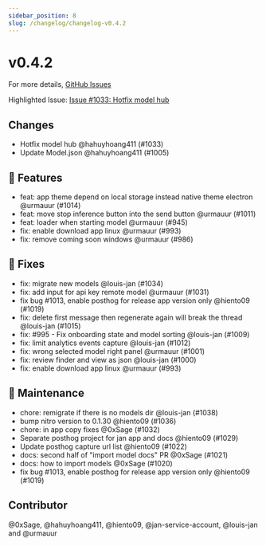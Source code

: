```yaml
---
sidebar_position: 8
slug: /changelog/changelog-v0.4.2
---
```

# v0.4.2

For more details, [GitHub Issues](https://github.com/janhq/jan/releases/tag/v0.4.2)

Highlighted Issue:  [Issue #1033: Hotfix model hub](https://github.com/janhq/jan/pull/1033)

## Changes

- Hotfix model hub @hahuyhoang411 (#1033)
- Update Model.json @hahuyhoang411 (#1005)

## 🚀 Features

- feat: app theme depend on local storage instead native theme electron @urmauur (#1014)
- feat: move stop inference button into the send button @urmauur (#1011)
- feat: loader when starting model @urmauur (#945)
- fix: enable download app linux @urmauur (#993)
- fix: remove coming soon windows @urmauur (#986)

## 🐛 Fixes

- fix: migrate new models @louis-jan (#1034)
- fix: add input for api key remote model @urmauur (#1031)
- fix bug #1013, enable posthog for release app version only @hiento09 (#1019)
- fix: delete first message then regenerate again will break the thread @louis-jan (#1015)
- fix: #995 - Fix onboarding state and model sorting @louis-jan (#1009)
- fix: limit analytics events capture @louis-jan (#1012)
- fix: wrong selected model right panel @urmauur (#1001)
- fix: review finder and view as json @louis-jan (#1000)
- fix: enable download app linux @urmauur (#993)

## 🧰 Maintenance

- chore: remigrate if there is no models dir @louis-jan (#1038)
- bump nitro version to 0.1.30 @hiento09 (#1036)
- chore: in app copy fixes @0xSage (#1032)
- Separate posthog project for jan app and docs @hiento09 (#1029)
- Update posthog capture url list @hiento09 (#1022)
- docs: second half of "import model docs" PR @0xSage (#1021)
- docs: how to import models @0xSage (#1020)
- fix bug #1013, enable posthog for release app version only @hiento09 (#1019)

## Contributor

@0xSage, @hahuyhoang411, @hiento09, @jan-service-account, @louis-jan and @urmauur

